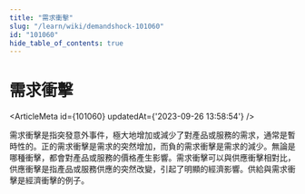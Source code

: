 ```yaml
---
title: "需求衝擊"
slug: "/learn/wiki/demandshock-101060"
id: "101060"
hide_table_of_contents: true
---
```



# 需求衝擊

<ArticleMeta id={101060} updatedAt={'2023-09-26 13:58:54'} />
<div className='border-solid border-b border-t-0 my-4 border-[var(--ifm-color-gray-300)]' />

需求衝擊是指突發意外事件，極大地增加或減少了對產品或服務的需求，通常是暫時性的。正的需求衝擊是需求的突然增加，而負的需求衝擊是需求的減少。無論是哪種衝擊，都會對產品或服務的價格產生影響。需求衝擊可以與供應衝擊相對比，供應衝擊是指產品或服務供應的突然改變，引起了明顯的經濟影響。供給與需求衝擊是經濟衝擊的例子。
